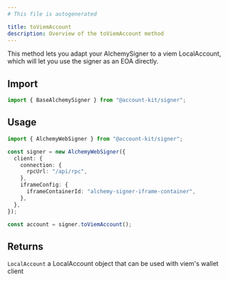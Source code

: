 ```yaml
---
# This file is autogenerated

title: toViemAccount
description: Overview of the toViemAccount method
---
```


This method lets you adapt your AlchemySigner to a viem LocalAccount, which
will let you use the signer as an EOA directly.

## Import

```ts
import { BaseAlchemySigner } from "@account-kit/signer";
```

## Usage

```ts
import { AlchemyWebSigner } from "@account-kit/signer";

const signer = new AlchemyWebSigner({
  client: {
    connection: {
      rpcUrl: "/api/rpc",
    },
    iframeConfig: {
      iframeContainerId: "alchemy-signer-iframe-container",
    },
  },
});

const account = signer.toViemAccount();
```

## Returns

`LocalAccount`
a LocalAccount object that can be used with viem's wallet client
